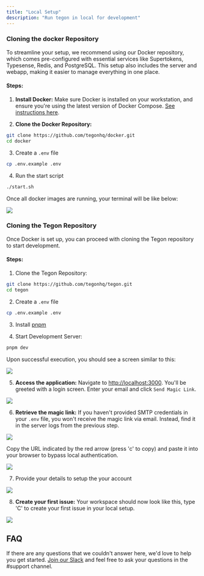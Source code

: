 ```yaml
---
title: "Local Setup"
description: "Run tegon in local for development"
---
```


### Cloning the docker Repository

To streamline your setup, we recommend using our Docker repository, which comes pre-configured with essential services like Supertokens, Typesense, Redis, and PostgreSQL.
This setup also includes the server and webapp, making it easier to manage everything in one place.

#### Steps:

1. **Install Docker:** Make sure Docker is installed on your workstation, and ensure you're using the latest version of Docker Compose. [See instructions here](https://docs.docker.com/get-docker/).

2. **Clone the Docker Repository:**

```bash
git clone https://github.com/tegonhq/docker.git
cd docker
```

3. Create a `.env` file

```bash
cp .env.example .env
```

4. Run the start script

```bash
./start.sh
```

Once all docker images are running, your terminal will be like below:

<Frame>
  <img src="/images/docker-running.png" />
</Frame>

### Cloning the Tegon Repository

Once Docker is set up, you can proceed with cloning the Tegon repository to start development.

#### Steps:

1. Clone the Tegon Repository:

```bash
git clone https://github.com/tegonhq/tegon.git
cd tegon
```

2. Create a `.env` file

```bash
cp .env.example .env
```

3. Install [pnpm](https://pnpm.io/installation)

4. Start Development Server:

```bash
pnpm dev
```

Upon successful execution, you should see a screen similar to this:

<Frame>
  <img src="/images/terminal-view.png" />
</Frame>

5. **Access the application:** Navigate to [http://localhost:3000](http://localhost:3000). You'll be greeted with a login screen. Enter your email and click `Send Magic Link`.

<Frame>
  <img src="/images/enter-email.png" />
</Frame>

6. **Retrieve the magic link:** If you haven't provided SMTP credentials in your `.env` file, you won't receive the magic link via email. Instead, find it in the server logs from the previous step.

<Frame>
  <img src="/images/sent-magic-link.png" />
</Frame>

Copy the URL indicated by the red arrow (press 'c' to copy) and paste it into your browser to bypass local authentication.

<Frame>
  <img src="/images/copy-magic-link.png" />
</Frame>

7. Provide your details to setup the your account

<Frame>
  <img src="/images/account-setup.png" />
</Frame>

8. **Create your first issue:** Your workspace should now look like this, type 'C' to create your first issue in your local setup.

<Frame>
  <img src="/images/default-workspace.png" />
</Frame>

## FAQ

If there are any questions that we couldn't answer here, we'd love to help you get started. [Join our Slack](https://join.slack.com/t/tegoncommunity/shared_invite/zt-2i1e781ip-zwauijRV9TRtRKoJi3tqng) and feel free to ask your questions in the #support channel.
